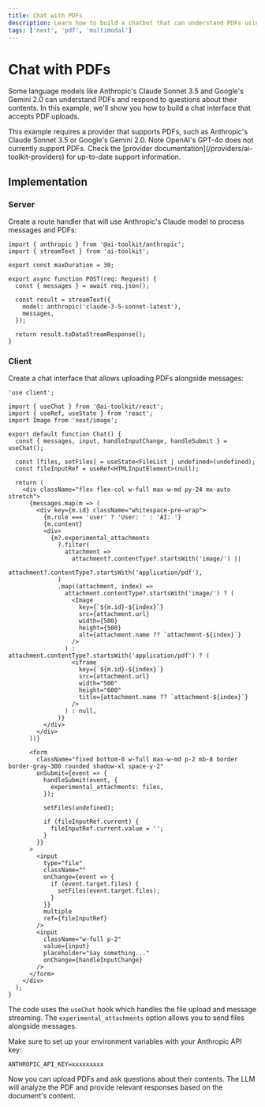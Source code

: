 ```yaml
---
title: Chat with PDFs
description: Learn how to build a chatbot that can understand PDFs using the AI TOOLKIT and Next.js
tags: ['next', 'pdf', 'multimodal']
---
```


# Chat with PDFs

Some language models like Anthropic's Claude Sonnet 3.5 and Google's Gemini 2.0 can understand PDFs and respond to questions about their contents. In this example, we'll show you how to build a chat interface that accepts PDF uploads.

<Note>
  This example requires a provider that supports PDFs, such as Anthropic's
  Claude Sonnet 3.5 or Google's Gemini 2.0. Note OpenAI's GPT-4o does not
  currently support PDFs. Check the [provider
  documentation](/providers/ai-toolkit-providers) for up-to-date support
  information.
</Note>

## Implementation

### Server

Create a route handler that will use Anthropic's Claude model to process messages and PDFs:

```tsx filename="app/api/chat/route.ts"
import { anthropic } from '@ai-toolkit/anthropic';
import { streamText } from 'ai-toolkit';

export const maxDuration = 30;

export async function POST(req: Request) {
  const { messages } = await req.json();

  const result = streamText({
    model: anthropic('claude-3-5-sonnet-latest'),
    messages,
  });

  return result.toDataStreamResponse();
}
```

### Client

Create a chat interface that allows uploading PDFs alongside messages:

```tsx filename="app/page.tsx"
'use client';

import { useChat } from '@ai-toolkit/react';
import { useRef, useState } from 'react';
import Image from 'next/image';

export default function Chat() {
  const { messages, input, handleInputChange, handleSubmit } = useChat();

  const [files, setFiles] = useState<FileList | undefined>(undefined);
  const fileInputRef = useRef<HTMLInputElement>(null);

  return (
    <div className="flex flex-col w-full max-w-md py-24 mx-auto stretch">
      {messages.map(m => (
        <div key={m.id} className="whitespace-pre-wrap">
          {m.role === 'user' ? 'User: ' : 'AI: '}
          {m.content}
          <div>
            {m?.experimental_attachments
              ?.filter(
                attachment =>
                  attachment?.contentType?.startsWith('image/') ||
                  attachment?.contentType?.startsWith('application/pdf'),
              )
              .map((attachment, index) =>
                attachment.contentType?.startsWith('image/') ? (
                  <Image
                    key={`${m.id}-${index}`}
                    src={attachment.url}
                    width={500}
                    height={500}
                    alt={attachment.name ?? `attachment-${index}`}
                  />
                ) : attachment.contentType?.startsWith('application/pdf') ? (
                  <iframe
                    key={`${m.id}-${index}`}
                    src={attachment.url}
                    width="500"
                    height="600"
                    title={attachment.name ?? `attachment-${index}`}
                  />
                ) : null,
              )}
          </div>
        </div>
      ))}

      <form
        className="fixed bottom-0 w-full max-w-md p-2 mb-8 border border-gray-300 rounded shadow-xl space-y-2"
        onSubmit={event => {
          handleSubmit(event, {
            experimental_attachments: files,
          });

          setFiles(undefined);

          if (fileInputRef.current) {
            fileInputRef.current.value = '';
          }
        }}
      >
        <input
          type="file"
          className=""
          onChange={event => {
            if (event.target.files) {
              setFiles(event.target.files);
            }
          }}
          multiple
          ref={fileInputRef}
        />
        <input
          className="w-full p-2"
          value={input}
          placeholder="Say something..."
          onChange={handleInputChange}
        />
      </form>
    </div>
  );
}
```

The code uses the `useChat` hook which handles the file upload and message streaming. The `experimental_attachments` option allows you to send files alongside messages.

Make sure to set up your environment variables with your Anthropic API key:

```env filename=".env.local"
ANTHROPIC_API_KEY=xxxxxxxxx
```

Now you can upload PDFs and ask questions about their contents. The LLM will analyze the PDF and provide relevant responses based on the document's content.
